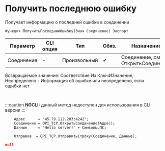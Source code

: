 ﻿---
sidebar_position: 8
description: Получить последнюю ошибку  и другие функции для работы с TCP в Открытом пакете интеграций - бесплатной open-source библиотеке интеграций для 1С:Предприятие 8, OneScript и CLI
keywords: [1C, 1С, 1С:Предприятие, 1С:Предприятие 8.3, API, Интеграция, Сервисы, Обмен, OneScript, CLI, TCP]
---


# Получить последнюю ошибку 
 Получает информацию о последней ошибке в соединении



`Функция ПолучитьПоследнююОшибку(Знач Соединение) Экспорт`

  | Параметр | CLI опция | Тип | Обяз. | Назначение |
  |-|-|-|-|-|
  | Соединение | - | Произвольный | &#x2714; | Соединение, см. ОткрытьСоединение |

  
  Возвращаемое значение:   Соответствие Из КлючИЗначение, Неопределено -  Информация об ошибке или неопределено, если ошибки нет

<br/>


:::caution
**NOCLI:** данный метод недоступен для использования в CLI версии
:::
<br/>


```bsl title="Пример использования для 1С:Предприятие/OneScript"
    Адрес      = "45.79.112.203:4242";
    Соединение = OPI_TCP.ОткрытьСоединение(Адрес);
    Данные     = "Hello server!" + Символы.ПС;

    Отправка  = OPI_TCP.ОтправитьСтроку(Соединение, Данные);
```
    



```json title="Результат"
null
```
